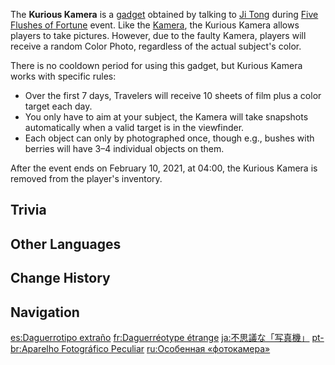 {{About|the event-only gadget|the quest|Kurious Kamera (Quest)}}
{{Item Infobox
|id           = 220019
|image        = Item Kurious Kamera.png
|type         = Event Items
|group        = Kamera Gadgets
|invCategory  = Gadgets
|quality      = 4
|effect       = Allows event-specific pictures to be taken anywhere. Has no cooldown period.
|description  = Use this during the "[[Five Flushes of Fortune]]" event to store images of objects with a specific color.<br>Ji Tong imported this new-fangled Kamera model from [[Fontaine]] but it doesn't seem to work quite as he'd hoped...
|source1      = [[Five Flushes of Fortune]] Event
|event        = Five Flushes of Fortune
|reusable     = Yes
|usage        = Quick Use
|memento       = No
}}
The '''Kurious Kamera''' is a [[gadget]] obtained by talking to [[Ji Tong]] during [[Five Flushes of Fortune]] event. Like the [[Kamera]], the Kurious Kamera allows players to take pictures. However, due to the faulty Kamera, players will receive a random Color Photo, regardless of the actual subject's color.

There is no cooldown period for using this gadget, but Kurious Kamera works with specific rules:
*Over the first 7 days, Travelers will receive 10 sheets of film plus a color target each day.
*You only have to aim at your subject, the Kamera will take snapshots automatically when a valid target is in the viewfinder.
*Each object can only by photographed once, though e.g., bushes with berries will have 3–4 individual objects on them.

After the event ends on February 10, 2021, at 04:00, the Kurious Kamera is removed from the player's inventory.

==Trivia==
{{Transclude|Kamera Gadget|Trivia}}

==Other Languages==
{{Other Languages
|en      = Kurious Kamera
|zhs     = 奇特的「留影机」
|zhs_rm  = Qítè de "Liúyǐngjī"
|zht     = 奇特的「留影機」
|zht_rm  = Qítè de "Liúyǐngjī"
|zh_tl   = Peculiar "Camera"
|ja      = 不思議な「写真機」
|ja_rm   = Fushigi-na "Shashinki"{{Assumed}}
|ja_tl   = Mysterious "Camera"
|ko      = {{tt|특이|特異}}한 「{{tt|사진기|寫眞機}}」
|ko_rm   = Teuk'i-han "Sajingi"
|ko_tl   = Unusual "Camera"
|es      = Daguerrotipo extraño
|es_tl   = Strange Daguerreotype
|fr      = Daguerréotype étrange
|fr_tl   = Strange Daguerreotype
|ru      = Особенная «фотокамера»
|ru_tl   = Strange "Camera"
|th      = Kurious Kamera
|vi      = Máy {{tt|Ảnh|影}} {{tt|Kỳ|奇}} Lạ
|vi_tl   = Strange Camera
|de      = Faszinierender Fotoapparat
|de_tl   = Fascinating Camera
|id      = Kurious Kamera
|pt      = Aparelho Fotográfico Peculiar
|pt_tl   = Peculiar Photographic Device
}}

==Change History==
{{Change History|1.3}}

==Navigation==
{{Gadget Navbox}}

[[es:Daguerrotipo extraño]]
[[fr:Daguerréotype étrange]]
[[ja:不思議な「写真機」]]
[[pt-br:Aparelho Fotográfico Peculiar]]
[[ru:Особенная «фотокамера»]]